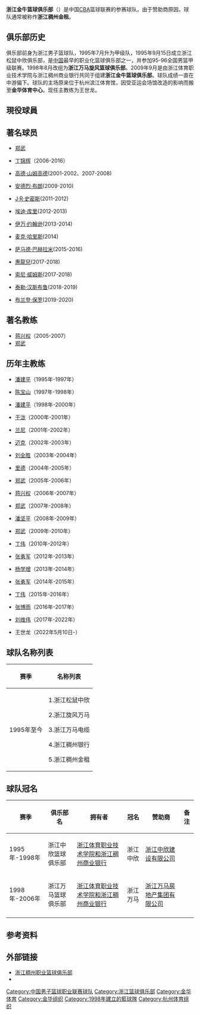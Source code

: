{{中国篮球职业联赛 team 
| color1        = #C7A877
| color2        = #AB0333
| logo          = Zhejiang Goldenbulls.png
| pixels        = 220px
| 建队时间       = 1998年
| 联赛        = [[中国篮球职业联赛|中国篮球职业联赛]] 
| 球队历史       = 曾用名：浙江万马旋风
| 球馆         = [[滨江区体育馆|杭州滨江区体育馆]]
| 所在地          = [[浙江省|浙江省]][[杭州市|杭州市]]
| 球队颜色        = {{color box|#AB0333}}暗红色、{{color box|#C7A877}}金色
| 拥有人         =  浙江体育职业技术学院<br/>[[浙江稠州商业银行|浙江稠州商业银行]]
| 总经理           =  吴文红
| 教练            = {{flagicon|CHN}}王世龙
| 总冠军          = 0
| cheerleaders  = 
| dancers       = 
| 吉祥物        = 金牛
}}

'''浙江金牛篮球俱乐部'''（{{Lang-en|Zhejiang Golden Bulls}}）是中国[[CBA|CBA]]篮球联赛的参赛球队，由于赞助商原因，球队通常被称作'''浙江稠州金租'''。

==俱乐部历史==
俱乐部前身为浙江男子篮球队，1995年7月升为甲级队，1995年9月15日成立浙江松鼠中欣俱乐部，是[[中国|中国]]最早的职业化篮球俱乐部之一，并参加95-96全国男篮甲级联赛。1998年8月改组为'''浙江万马旋风篮球俱乐部'''。2009年9月是由浙江体育职业技术学院与浙江稠州商业银行共同于组建'''浙江金牛篮球俱乐部'''。球队成绩一直在中游偏下。球队的主场原来位于杭州滨江体育馆，因受亚运会场馆改造的影响而搬至'''金华体育中心'''。现任主教练为王世龙。

==現役球員==
{{Basketball roster nationality note}}
{{Basketball roster header
| team=浙江稠州金牛
| season = 2020-21赛季中国男子篮球职业联赛
| color1 = 
| bg1 = #AB0333
| color2 = white
| bg2 = #C7A877
}}
{{player3 | pos = SF/SG | num = 1 | nat = USA | nat2 = ISR | nat3 = AUT | tsl = 1 | lang = en | tslink = Sylven Landesberg | name = 西尔文·兰兹伯格 | m = 1.98 | kgs = 85 | year = 1990 | month = 4 | date = 10 }}
{{player3 | pos = PG/SG | num = 5 | nat = CHN | name = 林孝天 | m = 1.92 | kgs = 87 | year = 1999 | month = 11 | date = 17 }}
{{player3 | pos = SG/PG | num = 6 | nat = CHN | name = 程帥澎 | m = 1.91 | kgs = 85 | year = 1999 | month = 6 | date = 3 }}
{{player3 | pos = PF/C | num = 7 | nat = CHN | name = 李林峰 | dab = 籃球運動員 | m = 2.00 | kgs = 129 | year = 1999 | month = 11 | date = 28 | note = TP }}
{{player3 | pos = SG/SF | num = 8 | nat = CHN | name = 陸文博 | m = 1.92 | kgs = 93 | year = 1997 | month = 8 | date = 4 }}
{{player3 | pos = SF/PF | num = 9 | nat = CHN | name = 孫岩松 | m = 2.06 | kgs = 91 | year = 2000 | month = 5 | date = 18 }}
{{player3 | pos = PF/C | num = 10 | nat = CHN | name = 劉澤一 | m = 2.01 | kgs = 103 | year = 1999 | month = 1 | date = 19 }}
{{player3 | pos = SF/PF | num = 11 | nat = CHN | name = 李耀強 | m = 2.03 | kgs = 85 | year = 1999 | month = 1 | date = 10 }}
{{player3 | pos = SG/PG | num = 13 | nat = CHN | name =  陆翊铭 | m = 1.90 | kgs = 69 | year = 2002 | month = 4 | date = 13 | note = TP }}
{{player3 | pos = PG/SG | num = 14 | nat = CHN | name =  尚祖宇 | m = 1.88 | kgs = 67 | year = 2001 | month = 1 | date = 12 | note = TP }}
{{player3 | pos = PG/SG | num = 15 | nat = CHN  | name = 王奕博 | m = 1.82 | kgs = 88 | year = 1999 | month = 1 | date = 6 }}
{{player3 | pos = PG/SG | num = 16 | nat = CHN | name = 吕杭迅 | m = 1.85 | kgs = 72 | year = 2002 | month = 2 | date = 20 | note = TP }}
{{player3 | pos = PF/C | num = 17 | nat = CHN | name = 賴俊豪 | m = 2.06 | kgs = 93 | year = 1995 | month = 7 | date = 14 }}
{{player3 | pos = SF/SG | num = 18 | nat = CHN | name =  时振恺 | m = 1.96 | kgs = 96 | year = 2002 | month = 7 | date = 16 | note = TP }}
{{player3 | pos = PF/C | num = 21 | nat = CHN | name = 朱旭航 | m = 2.01 | kgs = 95 | year = 1993 | month = 12 | date = 24 }}
{{player3 | pos = SF/SG | num = 23 | nat = CHN | name = 王仔路 | m = 2.00 | kgs = 91 | year = 1997 | month = 1 | date = 6 }}
{{player3 | pos = C/PF | num = 24 | nat = CHN | name = 張大宇 | m = 2.14 | kgs = 109 | year = 1991 | month = 1 | date = 18 }}
{{player3 | pos = C/PF | num = 28 | nat = CHN | name = 張正昕 | m = 2.07 | kgs = 112 | year = 1995 | month = 5 | date = 28 }}
{{player3 | pos = C/PF | num = 31 | nat = USA | tsl = 1 | lang = en | tslink = Nick Rakocevic | name = 尼古拉斯·拉科塞维奇 | m = 2.11 | kgs = 98 | year = 1997 | month = 12 | date = 31 }}
{{player3 | pos = PG/SG | num = 33 | nat = CHN | name = 吳前 | m = 1.88 | kgs = 82 | year = 1994 | month = 7 | date = 7 | note= C | inj = yes }}
{{player3 | pos = SG/PG | num = 34 | nat = CHN | name =  张洪硕 | m = 2.00 | kgs = 93 | year = 2002 | month = 1 | date = 22 | note = TP }}
{{player3 | pos = PF/C | num = 52 | nat = SEN | tsl = 1 | lang = en | tslink = Maurice Ndour | name = 莫里斯·恩多 | m = 2.06 | kgs = 93 | year = 1992 | month = 6 | date = 18 }}
{{Basketball roster footer
| head_coach = 
*{{player||CHN|[[劉維偉|劉維偉]]}}
| asst_coach = 
| team_man = 
*{{Player||CHN|[[方俊_(裁判)|方俊]]}}
| TP = 1
| roster_url = https://www.cbaleague.com/#/match/team/detail/29140
| accessdate = 2021-03-27
}}

== 著名球员 ==
* {{flagicon|CHN}} [[郑武|郑武]]
* {{flagicon|CHN}} [[丁锦辉|丁锦辉]]（2006-2016）
* {{flagicon|USA}} [[高德·山姆高德|高德·山姆高德]](2001-2002、2007-2008)
* {{flagicon|USA}} [[安德烈·布朗|安德烈·布朗]](2009-2010)
* {{flagicon|USA}} [[J·R·史密斯|J·R·史密斯]](2011-2012)
* {{flagicon|USA}} [[埃迪·库里|埃迪·库里]](2012-2013)
* {{flagicon|USA}} [[伊万·约翰逊|伊万·约翰逊]](2013-2014)
* {{flagicon|USA}} [[麦克·哈里斯_(篮球运动员)|麦克·哈里斯]](2014)
* {{flagicon|IRN}} [[萨马德·巴赫拉米|萨马德·巴赫拉米]](2015-2016)
* {{flagicon|HKG}} [[惠龍兒|惠龍兒]](2017-2018)
* {{flagicon|USA}} [[索尼·威姆斯|索尼·威姆斯]](2017-2018)
* {{flagicon|USA}} [[泰勒·汉斯布鲁|泰勒·汉斯布鲁]](2018-2019)
* {{flagicon|USA}} [[布兰登·保罗|布兰登·保罗]](2019-2020)

== 著名教练 ==
*[[蒋兴权|蒋兴权]]（2005-2007）
*[[郑武|郑武]]
== 历年主教练 ==
* {{flagicon|CHN}}[[潘建平|潘建平]]（1995年-1997年）
* {{flagicon|CHN}}[[陈宝山|陈宝山]]（1997年-1998年）
* {{flagicon|CHN}}[[潘建平|潘建平]]（1998年-2000年）
* {{flagicon|CHN}}[[于泷|于泷]]（2000年-2001年）
* {{flagicon|USA}}[[兰尼(篮球)|兰尼]]（2001年-2002年）
* {{flagicon|USA}}[[迈克|迈克]]（2002年-2003年）
* {{flagicon|CHN}}[[刘全胜|刘全胜]]（2003年-2004年）
* {{flagicon|USA}}[[里德|里德]]（2004年-2005年）
* {{flagicon|CHN}}[[郑武|郑武]]（2005年-2006年）
* {{flagicon|CHN}}[[蒋兴权|蒋兴权]]（2006年-2007年）
* {{flagicon|CHN}}[[郑武|郑武]]（2007年-2008年）
* {{flagicon|CHN}}[[潘坚平|潘坚平]]（2008年-2009年）
* {{flagicon|CHN}}[[郑武|郑武]]（2009年-2010年）
* {{flagicon|CHN}}[[丁伟|丁伟]]（2010年-2012年）
* {{flagicon|CHN}}[[张勇军|张勇军]]（2012年-2013年）
* {{flagicon|CHN}}[[杨学增|杨学增]]（2013年-2014年）
* {{flagicon|CHN}}[[张勇军|张勇军]]（2014年-2015年）
* {{flagicon|CHN}}[[丁伟|丁伟]]（2015年-2016年）
* {{flagicon|CHN}}[[张博雨|张博雨]]（2016年-2017年）
* {{flagicon|CHN}}[[刘维伟|刘维伟]]（2017年-2022年）
* {{flagicon|CHN}}王世龙（2022年5月10日-）

==球队名称列表==
{| class="wikitable" style="text-align:left"
|-
! 赛季  !! 名称列表
|-
|1995年至今|| 
1.浙江松鼠中欣

2.浙江旋风万马

3.浙江万马电缆

4.浙江稠州银行

5.浙江稠州金租
|}

==球队冠名==
{| class="wikitable" style="text-align:center"
|-
! 赛季 !! 俱乐部名 !! 拥有者 !! 冠名 !! 赞助商 !! 备注
|-
|1995年-1998年||浙江中欣篮球俱乐部||[[浙江体育职业技术学院和浙江稠州商业银行|浙江体育职业技术学院和浙江稠州商业银行]]||浙江中欣||[[浙江中欣建设有限公司|浙江中欣建设有限公司]]||
|-
|1998年-2006年||浙江万马篮球俱乐部||[[浙江体育职业技术学院和浙江稠州商业银行|浙江体育职业技术学院和浙江稠州商业银行]]||浙江万马||[[浙江万马房地产集团有限公司|浙江万马房地产集团有限公司]]||
|-
|}

== 参考资料 ==
{{reflist}}

== 外部链接 ==
* [http://www.zjczbc.com/ 浙江稠州职业篮球俱乐部] {{Wayback|url=http://www.zjczbc.com/ |date=20201207094426 }}
* {{Sinaweibo|zjczbc|浙江稠州篮球俱乐部}}


{{中国男子篮球职业联赛}}

[[Category:中国男子篮球职业联赛球队|Category:中国男子篮球职业联赛球队]]
[[Category:浙江篮球俱乐部|Category:浙江篮球俱乐部]]
[[Category:金华体育|Category:金华体育]]
[[Category:金华组织|Category:金华组织]]
[[Category:1998年建立的籃球隊|Category:1998年建立的籃球隊]]
[[Category:杭州体育组织|Category:杭州体育组织]]
